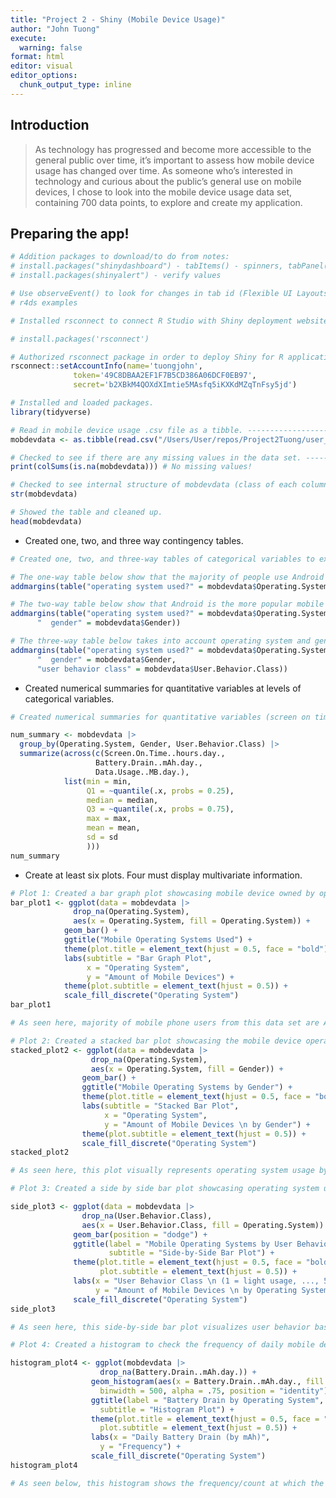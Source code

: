 ```yaml
---
title: "Project 2 - Shiny (Mobile Device Usage)"
author: "John Tuong"
execute: 
  warning: false
format: html
editor: visual
editor_options: 
  chunk_output_type: inline
---
```


## Introduction

> As technology has progressed and become more accessible to the general public over time, it's important to assess how mobile device usage has changed over time. As someone who's interested in technology and curious about the public's general use on mobile devices, I chose to look into the mobile device usage data set, containing 700 data points, to explore and create my application. 

## Preparing the app!

```r
# Addition packages to download/to do from notes:
# install.packages("shinydashboard") - tabItems() - spinners, tabPanel() (37 Debug)
# install.packages(shinyalert") - verify values

# Use observeEvent() to look for changes in tab id (Flexible UI Layouts)
# r4ds examples
```

```r
# Installed rsconnect to connect R Studio with Shiny deployment website.

# install.packages('rsconnect')
```

```r
# Authorized rsconnect package in order to deploy Shiny for R applications to shiny.io account.
rsconnect::setAccountInfo(name='tuongjohn',
			  token='49C8DBAA2EF1F7B5CD386A06DCF0EB97',
			  secret='b2XBkM4QOXdXImtie5MAsfq5iKXKdMZqTnFsy5jd')
```

```r
# Installed and loaded packages.
library(tidyverse)
```

```r
# Read in mobile device usage .csv file as a tibble. --------------------------------
mobdevdata <- as.tibble(read.csv("/Users/User/repos/Project2Tuong/user_behavior_dataset.csv", header = TRUE))

# Checked to see if there are any missing values in the data set. -------------------
print(colSums(is.na(mobdevdata))) # No missing values!

# Checked to see internal structure of mobdevdata (class of each column/how variables are stored, etc.).
str(mobdevdata)
```

```r
# Showed the table and cleaned up.
head(mobdevdata)
```

-   Created one, two, and three way contingency tables.

```r
# Created one, two, and three-way tables of categorical variables to explore. The tables are created with one or a combination of these three categorical variables: operating system, gender, and user behavior class. addmargins is used to find the row, column, and total sums.

# The one-way table below show that the majority of people use Android operating systems (OS) compared to iOS in this table - 554 Android users and 146 iOS users.
addmargins(table("operating system used?" = mobdevdata$Operating.System))

# The two-way table below show that Android is the more popular mobile device among both genders. For this table, there's more male Android users (292) than female users (262), showcasing males having a slight preference for Androids. iOS shows a similar distribution between genders (74 for female and 72 for male).
addmargins(table("operating system used?" = mobdevdata$Operating.System, 
      "  gender" = mobdevdata$Gender))

# The three-way table below takes into account operating system and gender across user behavior classification (range: 1 - 5, light to extreme/heavy usage phone usage). For this table, when looking at iOS users, the distribution is fairly even between genders when looking at user behavior class... However, there's more variability across across genders when looking at Android users, especially for user behavior class 2, 3, and 5.
addmargins(table("operating system used?" = mobdevdata$Operating.System, 
      "  gender" = mobdevdata$Gender,
      "user behavior class" = mobdevdata$User.Behavior.Class))
```

-   Created numerical summaries for quantitative variables at levels of categorical variables.

```r
# Created numerical summaries for quantitative variables (screen on time, battery drain, data usage) at levels of categorical variables (operating system, gender, and user behavior class). Here we're assigning num_summary and piping the mobdevdata data set to be grouped by the levels of the categorical variables then to summarize and provide Q1, Q3, min, max, mean, median, and standard deviation of the quantitative variables.

num_summary <- mobdevdata |>
  group_by(Operating.System, Gender, User.Behavior.Class) |>
  summarize(across(c(Screen.On.Time..hours.day.,
                   Battery.Drain..mAh.day.,
                   Data.Usage..MB.day.),
            list(min = min,
                 Q1 = ~quantile(.x, probs = 0.25),
                 median = median,
                 Q3 = ~quantile(.x, probs = 0.75),
                 max = max,
                 mean = mean,
                 sd = sd
                 )))
num_summary
```

-   Create at least six plots. Four must display multivariate information.

```r
# Plot 1: Created a bar graph plot showcasing mobile device owned by operating system (Android users versus iOS users).
bar_plot1 <- ggplot(data = mobdevdata |>
              drop_na(Operating.System),
              aes(x = Operating.System, fill = Operating.System)) + 
            geom_bar() + 
            ggtitle("Mobile Operating Systems Used") +
            theme(plot.title = element_text(hjust = 0.5, face = "bold")) +
            labs(subtitle = "Bar Graph Plot",
                 x = "Operating System",
                 y = "Amount of Mobile Devices") +
            theme(plot.subtitle = element_text(hjust = 0.5)) +
            scale_fill_discrete("Operating System")
bar_plot1

# As seen here, majority of mobile phone users from this data set are Android users. This is interesting because I didn't think Android had so much dominance in the mobile operating system; I always though it was a little closer, maybe 60/40, Android to iOS.
```

```r
# Plot 2: Created a stacked bar plot showcasing the mobile device operating system usage by gender.
stacked_plot2 <- ggplot(data = mobdevdata |>
                  drop_na(Operating.System),
                  aes(x = Operating.System, fill = Gender)) + 
                geom_bar() + 
                ggtitle("Mobile Operating Systems by Gender") +
                theme(plot.title = element_text(hjust = 0.5, face = "bold")) +
                labs(subtitle = "Stacked Bar Plot",
                     x = "Operating System",
                     y = "Amount of Mobile Devices \n by Gender") +
                theme(plot.subtitle = element_text(hjust = 0.5)) +
                scale_fill_discrete("Operating System")
stacked_plot2

# As seen here, this plot visually represents operating system usage by gender. The previous plot only showed the amount of mobile device users by operating, where as this plot further breaks it down and showcases the proportion of males/females that own a phone based on whether it's an Android or iOS. While Android has more users than both female and male iOS users, respectively, the distributions between male/female within their own operating system are pretty similar, close to 50/50 by gender.
```

```r
# Plot 3: Created a side by side bar plot showcasing operating system usage based on user behavior class.

side_plot3 <- ggplot(data = mobdevdata |>
                drop_na(User.Behavior.Class),
                aes(x = User.Behavior.Class, fill = Operating.System)) + 
              geom_bar(position = "dodge") + 
              ggtitle(label = "Mobile Operating Systems by User Behavior Class",
                      subtitle = "Side-by-Side Bar Plot") +
              theme(plot.title = element_text(hjust = 0.5, face = "bold"),
                    plot.subtitle = element_text(hjust = 0.5)) +
              labs(x = "User Behavior Class \n (1 = light usage, ..., 5 = heavy usage)",
                   y = "Amount of Mobile Devices \n by Operating System") +
              scale_fill_discrete("Operating System")
side_plot3

# As seen here, this side-by-side bar plot visualizes user behavior based on different operating systems. Side-by-side plots can sometimes allow for easier visual comparison of the values compared to stacked bar plots. From first glance, the total amount of light to extreme users per operating system are pretty similar and close in overall proportion. Class 1, light iOS users seem to be slightly different than rest, with a little less in number compared to the other iOS users by behavior, but not by much.  
```

```r
# Plot 4: Created a histogram to check the frequency of daily mobile device battery drain by mobile operating system.

histogram_plot4 <- ggplot(mobdevdata |>
                    drop_na(Battery.Drain..mAh.day.)) +
                  geom_histogram(aes(x = Battery.Drain..mAh.day., fill = Operating.System), 
                    binwidth = 500, alpha = .75, position = "identity") +
                  ggtitle(label = "Battery Drain by Operating System",
                    subtitle = "Histogram Plot") +
                  theme(plot.title = element_text(hjust = 0.5, face = "bold"),
                    plot.subtitle = element_text(hjust = 0.5)) +
                  labs(x = "Daily Battery Drain (by mAh)",
                    y = "Frequency") +
                  scale_fill_discrete("Operating System")
histogram_plot4

# As seen below, this histogram shows the frequency/count at which the amount of battery mAh of phones are drained based on operating system. Unlike a stacked bar graph which compares two categorical variables and visually represents the length/proportion of the total bar, histograms showcase a distribution of continuous data/is a graphical representation of quantitative data. So when looking at this plot below, roughly 150 daily Android users and about 30-35 iOS users will drain their phone battery by 240 to 750 mAh everyday. As for those who drain their battery by an average of 3000 mAh (between 2750 and 3250) every day, that number is much less at about 47 Android users and about 17 iOS users. When comparing the frequencies across both operating systems, both OS's seem to have a very similar visual pattern of battery drain proportionally based on mAh from 750 mAh to 2750 mAh.
```


